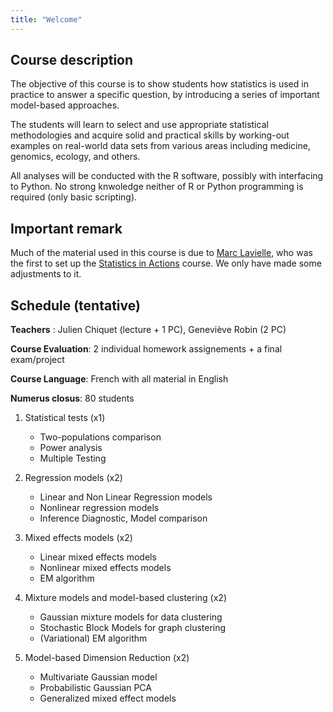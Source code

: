 ```yaml
---
title: "Welcome"
---
```


## Course description {.unnumbered}

The objective of this course is to show students how statistics is used in practice to answer a specific question, by introducing a series of important model-based approaches.

The students will learn to select and use appropriate statistical methodologies and acquire solid and practical skills by working-out examples on real-world data sets from various areas including medicine, genomics, ecology, and others.

All analyses will be conducted with the R software, possibly with interfacing to Python. No strong knwoledge neither of R or Python programming is required (only basic scripting).

::: {.callout-note appearance="simple"}

## Important remark {.unnumbered}

Much of the material used in this course is due to [Marc Lavielle](http://www.cmap.polytechnique.fr/~lavielle/), who was the first to set up the [Statistics in Actions](http://sia.webpopix.org/) course.
We only have made some adjustments to it.

:::

## Schedule (tentative) {.unnumbered}

**Teachers** : Julien Chiquet (lecture + 1 PC), Geneviève Robin (2 PC)

**Course Evaluation**: 2 individual homework assignements + a final exam/project 

**Course Language**: French with all material in English

**Numerus closus**: 80 students




1. Statistical tests (x1)

    - Two-populations comparison
    - Power analysis
    - Multiple Testing

2. Regression models (x2)

    - Linear and Non Linear Regression models
    - Nonlinear regression models
    - Inference Diagnostic, Model comparison

3. Mixed effects models (x2)

    - Linear mixed effects models
    - Nonlinear mixed effects models
    - EM algorithm

4. Mixture models and model-based clustering (x2)

    - Gaussian mixture models for data clustering
    - Stochastic Block Models for graph clustering
    - (Variational) EM algorithm

5. Model-based Dimension Reduction (x2)

    - Multivariate Gaussian model
    - Probabilistic Gaussian PCA
    - Generalized mixed effect models

